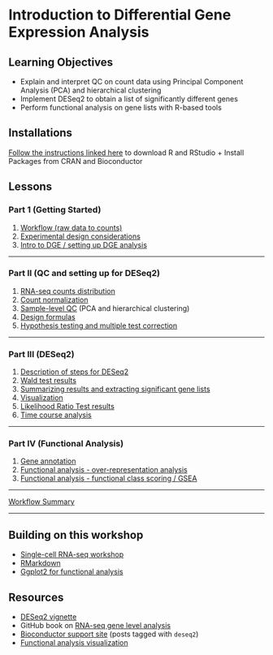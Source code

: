 # Introduction to Differential Gene Expression Analysis

## Learning Objectives

- Explain and interpret QC on count data using Principal Component Analysis (PCA) and hierarchical clustering
- Implement DESeq2 to obtain a list of significantly different genes
- Perform functional analysis on gene lists with R-based tools

## Installations

[Follow the instructions linked here](../index.html#installation-requirements) to download R and RStudio + Install Packages from CRAN and Bioconductor

## Lessons

### Part 1 (Getting Started)
1. [Workflow (raw data to counts)](./01_RNAseq_processing_workflow.html)
1. [Experimental design considerations](./02_experimental_planning_considerations.html)
1. [Intro to DGE / setting up DGE analysis](./03_DGE_setup_and_overview.html)
     
***

### Part II (QC and setting up for DESeq2)
1. [RNA-seq counts distribution](./04_RNAseq_count_distribution.html)
1. [Count normalization](./05_DGE_count_normalization.html)
1. [Sample-level QC](./06_DGE_QC_analysis.html) (PCA and hierarchical clustering)
1. [Design formulas](./07_design_formulas.html)
1. [Hypothesis testing and multiple test correction](./08_hypothesis_testing.html)

***

### Part III (DESeq2)
1. [Description of steps for DESeq2](./09_DGE_DESeq2_analysis.html)
1. [Wald test results](./10_wald_test_results.html)
1. [Summarizing results and extracting significant gene lists](./11_summarizing_results.html)
1. [Visualization](./12_DGE_visualizing_results.html)
1. [Likelihood Ratio Test results](./13_DGE_LRT_results.html)
1. [Time course analysis](./14_time_course_analyses.html)

***

### Part IV (Functional Analysis)
1. [Gene annotation](./15_genomic_annotation.html)
1. [Functional analysis - over-representation analysis](./16_FA_over-representation_analysis.html)
1. [Functional analysis - functional class scoring / GSEA](./17_FA_functional_class_scoring.html)

***
   
[Workflow Summary](./18_DGE_summarizing_workflow.html)

***

## Building on this workshop
* [Single-cell RNA-seq workshop](https://hbctraining.github.io/scRNA-seq/)
* [RMarkdown](https://hbctraining.github.io/Training-modules/Rmarkdown/)
* [Ggplot2 for functional analysis](https://hbctraining.github.io/Training-modules/Tidyverse_ggplot2/lessons/ggplot2.html)

## Resources
* [DESeq2 vignette](http://bioconductor.org/packages/devel/bioc/vignettes/DESeq2/inst/doc/DESeq2.html#theory-behind-deseq2)
* GitHub book on [RNA-seq gene level analysis](http://genomicsclass.github.io/book/pages/rnaseq_gene_level.html)
* [Bioconductor support site](https://support.bioconductor.org/t/deseq2/) (posts tagged with `deseq2`) 
* [Functional analysis visualization](https://yulab-smu.top/biomedical-knowledge-mining-book/enrichplot.html)
